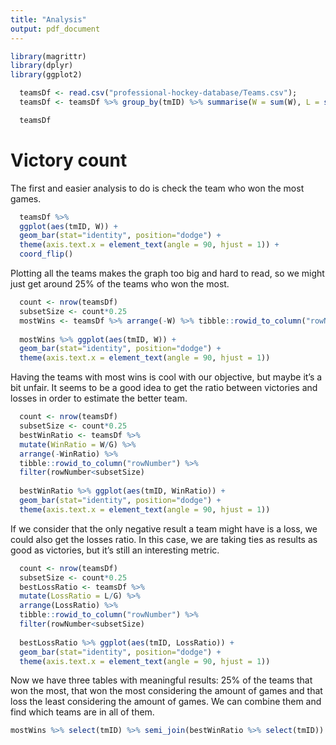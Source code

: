 ```yaml
---
title: "Analysis"
output: pdf_document
---
```


```r
library(magrittr)
library(dplyr)
library(ggplot2)
```

```r
  teamsDf <- read.csv("professional-hockey-database/Teams.csv");
  teamsDf <- teamsDf %>% group_by(tmID) %>% summarise(W = sum(W), L = sum(L), G=sum(G))

  teamsDf
```

# Victory count

The first and easier analysis to do is check the team who won the most games.

```r
  teamsDf %>%
  ggplot(aes(tmID, W)) + 
  geom_bar(stat="identity", position="dodge") + 
  theme(axis.text.x = element_text(angle = 90, hjust = 1)) +
  coord_flip()
```

Plotting all the teams makes the graph too big and hard to read, so we might just get around 25% of the teams who won the most.

```r
  count <- nrow(teamsDf)
  subsetSize <- count*0.25
  mostWins <- teamsDf %>% arrange(-W) %>% tibble::rowid_to_column("rowNumber") %>% filter(rowNumber<subsetSize)
  
  mostWins %>% ggplot(aes(tmID, W)) + 
  geom_bar(stat="identity", position="dodge") + 
  theme(axis.text.x = element_text(angle = 90, hjust = 1)) 
```

Having the teams with most wins is cool with our objective, but maybe it's a bit unfair. It seems to be a good idea to get the ratio between victories and losses in order to estimate the better team.

```r
  count <- nrow(teamsDf)
  subsetSize <- count*0.25
  bestWinRatio <- teamsDf %>% 
  mutate(WinRatio = W/G) %>%
  arrange(-WinRatio) %>% 
  tibble::rowid_to_column("rowNumber") %>% 
  filter(rowNumber<subsetSize)
  
  bestWinRatio %>% ggplot(aes(tmID, WinRatio)) + 
  geom_bar(stat="identity", position="dodge") + 
  theme(axis.text.x = element_text(angle = 90, hjust = 1)) 
```

If we consider that the only negative result a team might have is a loss, we could also get the losses ratio. In this case, we are taking ties as results as good as victories, but it's still an interesting metric.

```r
  count <- nrow(teamsDf)
  subsetSize <- count*0.25
  bestLossRatio <- teamsDf %>% 
  mutate(LossRatio = L/G) %>%
  arrange(LossRatio) %>% 
  tibble::rowid_to_column("rowNumber") %>% 
  filter(rowNumber<subsetSize)
  
  bestLossRatio %>% ggplot(aes(tmID, LossRatio)) + 
  geom_bar(stat="identity", position="dodge") + 
  theme(axis.text.x = element_text(angle = 90, hjust = 1)) 
```


Now we have three tables with meaningful results: 25% of the teams that won the most, that won the most considering the amount of games and that loss the least considering the amount of games. We can combine them and find which teams are in all of them.

```r
mostWins %>% select(tmID) %>% semi_join(bestWinRatio %>% select(tmID)) %>% semi_join(bestLossRatio %>% select(tmID))

```